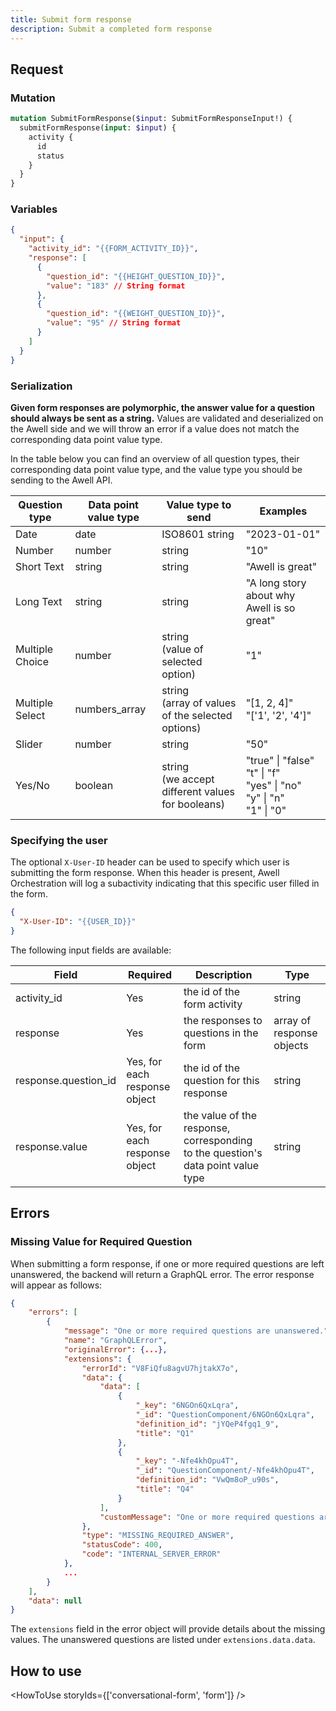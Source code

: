 ```yaml
---
title: Submit form response
description: Submit a completed form response
---
```


## Request

### Mutation

```graphql
mutation SubmitFormResponse($input: SubmitFormResponseInput!) {
  submitFormResponse(input: $input) {
    activity {
      id
      status
    }
  }
}
```

### Variables

```json
{
  "input": {
    "activity_id": "{{FORM_ACTIVITY_ID}}",
    "response": [
      {
        "question_id": "{{HEIGHT_QUESTION_ID}}",
        "value": "183" // String format
      },
      {
        "question_id": "{{WEIGHT_QUESTION_ID}}",
        "value": "95" // String format
      }
    ]
  }
}
```

### Serialization

**Given form responses are polymorphic, the answer value for a question should always be sent as a string.** Values are validated and deserialized on the Awell side and we will throw an error if a value does not match the corresponding data point value type.

In the table below you can find an overview of all question types, their corresponding data point value type, and the value type you should be sending to the Awell API.

<div className="table-wrapper">
  <table>
    <thead>
      <tr>
        <th>Question type</th>
        <th>Data point value type</th>
        <th>Value type to send</th>
        <th>Examples</th>
      </tr>
    </thead>
    <tbody>
      <tr>
        <td>Date</td>
        <td>date</td>
        <td>ISO8601 string</td>
        <td>"2023-01-01"</td>
      </tr>
      <tr>
        <td>Number</td>
        <td>number</td>
        <td>string</td>
        <td>"10"</td>
      </tr>
      <tr>
        <td>Short Text</td>
        <td>string</td>
        <td>string</td>
        <td>"Awell is great"</td>
      </tr>
      <tr>
        <td>Long Text</td>
        <td>string</td>
        <td>string</td>
        <td>"A long story about why Awell is so great"</td>
      </tr>
      <tr>
        <td>Multiple Choice</td>
        <td>number</td>
        <td>
          string
          <br /> (value of selected option)
        </td>
        <td>"1"</td>
      </tr>
      <tr>
        <td>Multiple Select</td>
        <td>numbers_array</td>
        <td>
          string
          <br /> (array of values of the selected options)
        </td>
        <td>
          "[1, 2, 4]"
          <br />
          "['1', '2', '4']"
        </td>
      </tr>
      <tr>
        <td>Slider</td>
        <td>number</td>
        <td>string</td>
        <td>"50"</td>
      </tr>
      <tr>
        <td>Yes/No</td>
        <td>boolean</td>
        <td>
          string
          <br /> (we accept different values for booleans)
        </td>
        <td>
          "true" | "false"
          <br /> "t" | "f"
          <br /> "yes" | "no"
          <br /> "y" | "n"
          <br /> "1" | "0"
        </td>
      </tr>
    </tbody>
  </table>
</div>

### Specifying the user

The optional `X-User-ID` header can be used to specify which user is submitting the form response. When this header is present, Awell Orchestration will log a subactivity indicating that this specific user filled in the form.

```json
{
  "X-User-ID": "{{USER_ID}}"
}
```

The following input fields are available:

<div className="table-wrapper">
  <table>
    <thead>
      <tr>
        <th>Field</th>
        <th>Required</th>
        <th>Description</th>
        <th>Type</th>
      </tr>
    </thead>
    <tbody>
      <tr>
        <td>activity_id</td>
        <td>Yes</td>
        <td>the id of the form activity</td>
        <td>string</td>
      </tr>
      <tr>
        <td>response</td>
        <td>Yes</td>
        <td>the responses to questions in the form</td>
        <td>array of response objects</td>
      </tr>
      <tr>
        <td>response.question_id</td>
        <td>Yes, for each response object</td>
        <td>the id of the question for this response</td>
        <td>string</td>
      </tr>
      <tr>
        <td>response.value</td>
        <td>Yes, for each response object</td>
        <td>
          the value of the response, corresponding to the question's data point
          value type
        </td>
        <td>string</td>
      </tr>
    </tbody>
  </table>
</div>

## Errors

### Missing Value for Required Question

When submitting a form response, if one or more required questions are left unanswered, the backend will return a GraphQL error. The error response will appear as follows:

```json
{
    "errors": [
        {
            "message": "One or more required questions are unanswered.",
            "name": "GraphQLError",
            "originalError": {...},
            "extensions": {
                "errorId": "V8FiQfu8agvU7hjtakX7o",
                "data": {
                    "data": [
                        {
                            "_key": "6NGOn6QxLqra",
                            "_id": "QuestionComponent/6NGOn6QxLqra",
                            "definition_id": "jYQeP4fgq1_9",
                            "title": "Q1"
                        },
                        {
                            "_key": "-Nfe4khOpu4T",
                            "_id": "QuestionComponent/-Nfe4khOpu4T",
                            "definition_id": "VwQm8oP_u90s",
                            "title": "Q4"
                        }
                    ],
                    "customMessage": "One or more required questions are unanswered."
                },
                "type": "MISSING_REQUIRED_ANSWER",
                "statusCode": 400,
                "code": "INTERNAL_SERVER_ERROR"
            },
            ...
        }
    ],
    "data": null
}
```

The `extensions` field in the error object will provide details about the missing values. The unanswered questions are listed under `extensions.data.data`.

## How to use

<HowToUse storyIds={['conversational-form', 'form']} />
